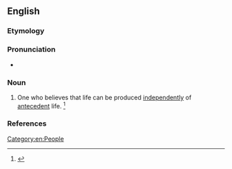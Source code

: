 ==English==

===Etymology===
{{suffix|en|abiogenesis|ist}}

===Pronunciation===
* {{a|US}} {{IPA|en|/ˌeɪ.baiˈɑ.dʒɛ.nəst/}}

===Noun===
{{en-noun}}

# {{lb|en|biology}} One who believes that life can be produced [[independently]] of [[antecedent]] life. {{defdate|Late 19<sup>th</sup> century.}} <ref>{{R:SOED5|page=4}}</ref>

===References===
<references/>

[[Category:en:People]]
